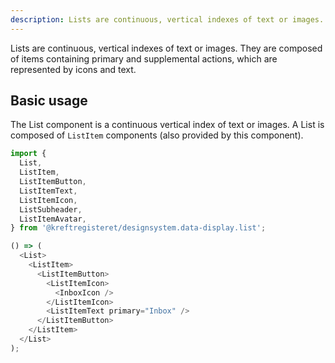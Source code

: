 ```yaml
---
description: Lists are continuous, vertical indexes of text or images.
---
```


Lists are continuous, vertical indexes of text or images. They are composed of items containing primary and supplemental actions, which are represented by icons and text.

## Basic usage

The List component is a continuous vertical index of text or images.
A List is composed of `ListItem` components (also provided by this component).

```js
import {
  List,
  ListItem,
  ListItemButton,
  ListItemText,
  ListItemIcon,
  ListSubheader,
  ListItemAvatar,
} from '@kreftregisteret/designsystem.data-display.list';

() => (
  <List>
    <ListItem>
      <ListItemButton>
        <ListItemIcon>
          <InboxIcon />
        </ListItemIcon>
        <ListItemText primary="Inbox" />
      </ListItemButton>
    </ListItem>
  </List>
);
```
